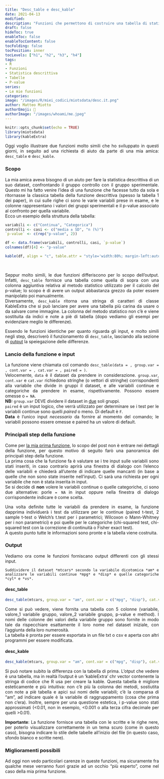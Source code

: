 ```yaml
---
title: "Desc_table e desc_kable"
date: 2021-04-13
modified: 
description: "Funzioni che permettono di costruire una tabella di statistica descrittiva di due campioni, valutando inoltre le eventuali differenze tra di essi"
draft: false
hideToc: true
enableToc: false
enableTocContent: false
tocFolding: false
tocPosition: inner
tocLevels: ["h1", "h2", "h3", "h4"]
tags:
- R
- Funzioni
- Statistica descrittiva
- Tabelle
- P-value
series:
- Le mie funzioni
categories:
image: "/images/R/miei_codici/miotsdata/desc.it.png"
author: Matteo Miotto
authorEmoji: 🤖
authorImage: "/images/whoami/me.jpeg"
---
```


::: {style="text-align: justify;"}
<style>
table { 
    background-color: white !important;
    color: black !important;
}
</style>

```r
knitr::opts_chunk$set(echo = TRUE)
library(miotsdata)
library(kableExtra)
```

Oggi voglio illustrare due funzioni molto simili che ho sviluppato in questi giorni, in seguito ad una richiesta di aiuto da parte di una mia amica: `desc_table` e `desc_kable`.

### Scopo

La mia amica aveva bisogno di un aiuto per fare la statistica descrittiva di un suo dataset, confrontando il gruppo controllo con il gruppo sperimentale. Questo mi ha fatto venire l'idea di una funzione che facesse tutto da sola e ritornasse la classica tabella della funzione descrittiva (spesso la tabella 1 dei paper), in cui sulle righe ci sono le varie variabili prese in esame, e le colonne rappresentano i valori dei gruppi sperimentali e il p-value associato al confronto per quella variabile.\
Ecco un esempio della struttura della tabella:

```r
variabili <- c("Continua", "Categorica")
controlli <- casi <- c("media ± SD", "n (%)")
`p-value` <- c(rep("p-value", 2))

df <- data.frame(variabili, controlli, casi, `p-value`)
colnames(df)[4] <- "p-value"

kable(df, align = "c", table.attr = "style='width:80%; margin-left:auto;margin-right:auto'") 
```

<br>

Seppur molto simili, le due funzioni differiscono per lo scopo dell'output. Infatti, `desc_table` fornisce una tabella come quella di sopra con una colonna aggiuntiva relativa al metodo statistico utilizzato per il calcolo del p-value; lo scopo è di avere un output abbastanza grezzo da poter essere manipolato poi manualmente.\
Diversamente, `desc_kable` ritorna una stringa di caratteri di classe KableExtra che si può lanciare per avere una tabella più carina da usare o da salvare come immagine. La colonna del metodo statistico non c'è e viene sostituita da indici e note a piè di tabella (dopo vediamo gli esempi per evidenziare meglio le differenze).

Essendo le funzioni identiche per quanto riguarda gli input, e molto simili negli step, descriverò il funzionamento di `desc_table`, lasciando alla sezione di [output] la speiegazione delle differenze. 

### Lancio della funzione e input

La funzione viene chiamata col comando `desc_table(data = , group.var = , cont.var = , cat.var = , paired = )`.\
Velocemente, `data` è il dataset da prendere in considerazione. `group.var`, `cont.var` e `cat.var` richiedono stringhe (o vettori di stringhe) corrispondenti alla variabile che divide in gruppi il dataset, e alle variabili continue e categoriche da prendere in esame, rispettivamente. Possono essere omesse o `= NA`.\
**NB:** `group.var` DEVE dividere il dataset in <ins>due</ins> soli gruppi.\
`paired` è un input logico, che verrà utilizzato per determinare se i test per le variabili continue sono quelli *paired* o meno. Di default è `F`.\
**Data** è l'unico input *necessario* da fornire al momento del comando; le variabili possono essere omesse e paired ha un valore di default.

### Principali step della funzione

Come per [la mia prima funzione](https://miotsdata.netlify.app/it/r/miei_codici/prima_funzione/la_mia_prima_funzione/), lo scopo del post non è entrare nei dettagli della funzione, per questo motivo di seguito farò una panoramica dei principali step della funzione.\
La prima cosa che la funzione fa è valutare se i tre input sulle variabili sono stati inseriti, in caso contrario aprirà una finestra di dialogo con l'elenco delle variabili e chiederà all'utente di indicare quelle mancanti (in base a quelle che non sono state inserite nell'input). Ci sarà una richiesta per ogni variabile che non è stata inserita in input.\
Se si decide di **non** volere le variabili continue o quelle categoriche, ci sono due alternative: porle `= NA` in input oppure nella finestra di dialogo corrispondente indicare `0` come scelta.

Una volta definite tutte le variabili da prendere in esame, la funzione dapprima individuerà i test da utilizzare per le continue (paired t-test, 2 sample t-test o Welch's t.test per i parametrici; Wilcoxon o Mann-Whitney per i non parametrici) e poi quelle per le categoriche (chi-squared test, chi-squared test con la correzione di continuità o Fisher exact test).\
A questo punto tutte le informazioni sono pronte e la tabella viene costruita.

### Output

Vediamo ora come le funzioni forniscano output differenti con gli stessi input.

```example
Suddividere il dataset *mtcars* secondo la variabile dicotomica *am* e analizzare le variabili continue *mpg* e *disp* e quelle categoriche *cyl* e *vs*.
```

#### desc_table

```r
desc_table(mtcars, group.var = "am", cont.var = c("mpg", "disp"), cat.var = c("cyl", "vs"))
```

Come si può vedere, viene fornita una tabella con 5 colonne (variabile, valore_1 variabile gruppo, valore_2 variabile gruppo, p-value e method). I nomi delle colonne dei valori della variabile gruppo sono fornite in modo tale da rispecchiare esattamente il loro nome nel dataset iniziale, con l'aggiunta della loro numerosità.\
La tabella è pronta per essere esportata in un file txt o csv e aperta con altri programmi per essere modificata.

#### desc_kable


```r
desc_kable(mtcars, group.var = "am", cont.var = c("mpg", "disp"), cat.var = c("cyl", "vs"))
```

Si può notare subito la differenza con la tabella di prima. L'otput che vedere è una tabella, ma in realtà l'output è un 'kableExtra' chr vector contenente la stringa di codice che R usa per creare la kable. Questa tabella è migliore esteticamente e più intuitiva: non c'è più la colonna dei metodi, sostiutita con note a piè tabella e apici sui nomi delle variabili; c'è la comparsa di "am", ad indicare quale è la variabile di raggruppamento (cosa che prima non c'era). Inoltre, sempre per una questione estetica, i p-value sono stati approssimati (\<0.01, non in esempio, \<0.001 o alla terza cifra decimale per quelli \>0.01).

**Importante**: La funzione fornisce una tabella con le scritte e le righe nere, per poterlo visualizzare correttamente in un tema scuro (come in questo caso), bisogna indicare lo stile delle tabelle all'inizio del file (in questo caso, sfondo bianco e scritte nere).

### Miglioramenti possibili

Ad oggi non vedo particolari carenze in queste funzioni, ma sicuramente fra qualche mese verranno fuori grazie ad un occhio "più esperto", come nel caso della mia prima funzione.


:::
